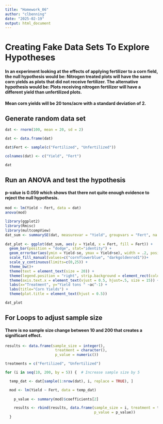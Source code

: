 ```yaml
---
title: "Homework_06"
author: "clbenning"
date: "2025-02-19"
output: html_document
---
```


# Creating Fake Data Sets To Explore Hypotheses

#### In an experiment looking at the effects of applying fertilizer to a corn field, the null hypothesis would be: Nitrogen treated plots will have the same corn yields as plots that did not receive fertilizer. The alternative hypothesis would be: Plots receiving nitrogen fertilizer will have a different yield than unfertilized plots. 

#### Mean corn yields will be 20 tons/acre with a standard deviation of 2.

## Generate random data set

```r
dat <- rnorm(100, mean = 20, sd = 2)

dat <- data.frame(dat)

dat$Fert <- sample(c("Fertilized", "Unfertilized"))

colnames(dat) <- c("Yield", "Fert")

dat
```
## Run an ANOVA and test the hypothesis 

#### p-value is 0.059 which shows that there not quite enough evidence to reject the null hypothesis. 

```r
mod <- lm(Yield ~ Fert, data = dat)
anova(mod)
```
```r
library(ggplot2)
library(Rmisc)
library(multcompView)
dat_sum <- summarySE(dat, measurevar = "Yield", groupvars = "Fert", na.rm = TRUE)
  
dat_plot <- ggplot(dat_sum, aes(y = Yield, x = Fert, fill = Fert)) +
  geom_bar(position = "dodge", stat="identity") +
  geom_errorbar(aes(ymin = Yield-se, ymax = Yield+se), width = .2, position = position_dodge(.9)) +
  scale_fill_manual(values=c("cornflowerblue", "darkgoldenrod1"))+
  scale_y_continuous(limits=c(0,25)) +
  theme_bw()+
  theme(text = element_text(size = 20)) + 
  theme(legend.position = "right", strip.background = element_rect(colour="black", fill="white")) +
  theme(axis.text.x = element_text(vjust = 0.5, hjust=.5, size = 15)) + 
  labs(x="Treatment", y="Yield tons " ~ac^-1) +
  labs(title="Corn Yields") +
  theme(plot.title = element_text(hjust = 0.5))

dat_plot
```

## For Loops to adjust sample size 

#### There is no sample size change between 10 and 200 that creates a significant effect.
```r
results <- data.frame(sample_size = integer(),
                       treatment = character(),
                       p_value = numeric())

treatments = c("Fertilized", "Unfertilized")

for (i in seq(10, 200, by = 5)) {  # Increase sample size by 5

  temp_dat <- dat[sample(1:nrow(dat), i, replace = TRUE), ]

  mod <- lm(Yield ~ Fert, data = temp_dat)
  
    p_value <- summary(mod)$coefficients[2] 

    results <- rbind(results, data.frame(sample_size = i, treatment = treatments, 
                                         p_value = p_value))
  }
```


